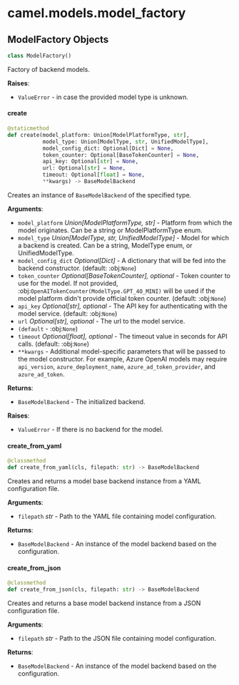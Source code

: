 <a id="camel.models.model_factory"></a>

# camel.models.model\_factory

<a id="camel.models.model_factory.ModelFactory"></a>

## ModelFactory Objects

```python
class ModelFactory()
```

Factory of backend models.

**Raises**:

- `ValueError` - in case the provided model type is unknown.

<a id="camel.models.model_factory.ModelFactory.create"></a>

#### create

```python
@staticmethod
def create(model_platform: Union[ModelPlatformType, str],
           model_type: Union[ModelType, str, UnifiedModelType],
           model_config_dict: Optional[Dict] = None,
           token_counter: Optional[BaseTokenCounter] = None,
           api_key: Optional[str] = None,
           url: Optional[str] = None,
           timeout: Optional[float] = None,
           **kwargs) -> BaseModelBackend
```

Creates an instance of `BaseModelBackend` of the specified type.

**Arguments**:

- `model_platform` _Union[ModelPlatformType, str]_ - Platform from
  which the model originates. Can be a string or
  ModelPlatformType enum.
- `model_type` _Union[ModelType, str, UnifiedModelType]_ - Model for
  which a backend is created. Can be a string, ModelType enum, or
  UnifiedModelType.
- `model_config_dict` _Optional[Dict]_ - A dictionary that will be fed
  into the backend constructor. (default: :obj:`None`)
- `token_counter` _Optional[BaseTokenCounter], optional_ - Token
  counter to use for the model. If not provided,
  :obj:`OpenAITokenCounter(ModelType.GPT_4O_MINI)`
  will be used if the model platform didn't provide official
  token counter. (default: :obj:`None`)
- `api_key` _Optional[str], optional_ - The API key for authenticating
  with the model service. (default: :obj:`None`)
- `url` _Optional[str], optional_ - The url to the model service.
- `(default` - :obj:`None`)
- `timeout` _Optional[float], optional_ - The timeout value in seconds
  for API calls. (default: :obj:`None`)
- `**kwargs` - Additional model-specific parameters that will be passed
  to the model constructor. For example, Azure OpenAI models may
  require `api_version`, `azure_deployment_name`,
  `azure_ad_token_provider`, and `azure_ad_token`.
  

**Returns**:

- `BaseModelBackend` - The initialized backend.
  

**Raises**:

- `ValueError` - If there is no backend for the model.

<a id="camel.models.model_factory.ModelFactory.create_from_yaml"></a>

#### create\_from\_yaml

```python
@classmethod
def create_from_yaml(cls, filepath: str) -> BaseModelBackend
```

Creates and returns a model base backend instance
from a YAML configuration file.

**Arguments**:

- `filepath` _str_ - Path to the YAML file containing model
  configuration.
  

**Returns**:

- `BaseModelBackend` - An instance of the model backend based on the
  configuration.

<a id="camel.models.model_factory.ModelFactory.create_from_json"></a>

#### create\_from\_json

```python
@classmethod
def create_from_json(cls, filepath: str) -> BaseModelBackend
```

Creates and returns a base model backend instance
from a JSON configuration file.

**Arguments**:

- `filepath` _str_ - Path to the JSON file containing model
  configuration.
  

**Returns**:

- `BaseModelBackend` - An instance of the model backend based on the
  configuration.

